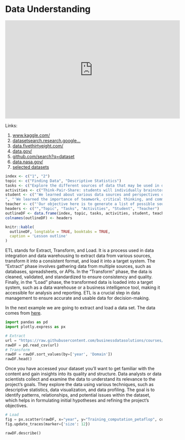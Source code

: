 # Data Understanding {#understand}

<iframe width="560" height="315" src="https://www.youtube.com/embed/PExdWWcxmro" title="YouTube video player" frameborder="0" allow="accelerometer; autoplay; clipboard-write; encrypted-media; gyroscope; picture-in-picture; web-share" allowfullscreen>

</iframe>

Links:

1.  <a href="https://www.kaggle.com/" target="_blank">www.kaggle.com/</a>
2.  <a href="https://datasetsearch.research.google.com" target="_blank">datasetsearch.research.google...</a>
3.  <a href="https://data.fivethirtyeight.com/" target="_blank">data.fivethirtyeight.com/</a>
4.  <a href="https://data.gov/" target="_blank">data.gov/</a>
5.  <a href="https://github.com/search?q=dataset" target="_blank">github.com/search?q=dataset</a>
6.  <a href="https://data.nasa.gov/" target="_blank">data.nasa.gov/</a>
7.  <a href="https://github.com/HAN-M3DM-Data-Mining/assignments/tree/master/datasets" target="_blank">selected datasets</a>

```r
index <- c("1", "2")
topic <- c("Finding Data", "Descriptive Statistics")
tasks <- c("Explore the different sources of data that may be used in data mining, and how to extract and access this data.", "Calculate basic descriptive statistics that are commonly used in data mining, and understand how they are used to summarize datasets.")
activities <- c("Think-Pair-Share: students will individually brainstorm potential sources of data, pair up with a partner to discuss, and then share with the class.", " Jigsaw: students will be grouped into teams and tasked to gather data from various sources, conduct descriptive statistics, and report their findings to the rest of the class.")
student <- c("'We learned about various data sources and perspectives of different students during the brainstorming activity.' 
", "'We learned the importance of teamwork, critical thinking, and communication skills by working together to conduct descriptive statistics on our assigned data set.'")
teacher <- c("'Our objective here is to generate a list of possible sources of data that we can use for data mining. As a teacher, I want you to participate actively in brainstorming and support each other's thoughts. As students, you will be able to collaborate and gain insights from your peers.'", "'The goal here is to give every student a chance to delve deeper into specific aspects of data mining. As a teacher, my role is to facilitate the group and ensure everyone is participating. As students, you are expected to synthesize, analyze, and present your findings through a collaborative effort.'")
headers <- c("","Topic", "Tasks", "Activities", "Student", "Teacher")
outlineDF <- data.frame(index, topic, tasks, activities, student, teacher)
colnames(outlineDF) <- headers

knitr::kable(
  outlineDF, longtable = TRUE, booktabs = TRUE,
  caption = 'Lesson outline'
)
```

ETL stands for Extract, Transform, and Load. It is a process used in data integration and data warehousing to extract data from various sources, transform it into a consistent format, and load it into a target system. The "Extract" phase involves gathering data from multiple sources, such as databases, spreadsheets, or APIs. In the "Transform" phase, the data is cleaned, validated, and standardized to ensure consistency and quality. Finally, in the "Load" phase, the transformed data is loaded into a target system, such as a data warehouse or a business intelligence tool, making it accessible for analysis and reporting. ETL is a crucial step in data management to ensure accurate and usable data for decision-making.

In the next example we are going to extract and load a data set. The data comes from <a href="https://ourworldindata.org/grapher/artificial-intelligence-training-computation" target="_blank">here</a>.

```python
import pandas as pd
import plotly.express as px

# Extract
url = "https://raw.githubusercontent.com/businessdatasolutions/courses/main/datamining-n/datasets/ai.csv"
rawDF = pd.read_csv(url)
# Transform
rawDF = rawDF.sort_values(by=['year', 'Domain'])
rawDF.head()
```

Once you have accessed your dataset you'll want to get familiar with the content and gain insights into its quality and structure. Data analysts or data scientists collect and examine the data to understand its relevance to the project's goals. They explore the data using various techniques, such as descriptive statistics, data visualization, and data profiling. The goal is to identify patterns, relationships, and potential issues within the dataset, which helps in formulating initial hypotheses and refining the project's objectives.

```python
# Load
fig = px.scatter(rawDF, x="year", y="Training_computation_petaflop", color="Domain", log_y=True, hover_name="Entity", title="Computation used to train notable artificial intelligence systems")
fig.update_traces(marker={'size': 12})

rawDF.describe()
```
